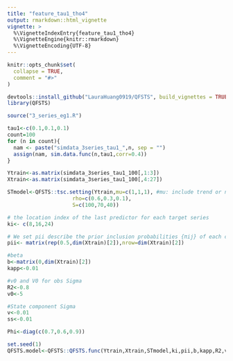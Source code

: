 ```yaml
---
title: "feature_tau1_tho4"
output: rmarkdown::html_vignette
vignette: >
  %\VignetteIndexEntry{feature_tau1_tho4}
  %\VignetteEngine{knitr::rmarkdown}
  %\VignetteEncoding{UTF-8}
---
```


```r
knitr::opts_chunk$set(
  collapse = TRUE,
  comment = "#>"
)
```

```r
devtools::install_github("LauraHuang0919/QFSTS", build_vignettes = TRUE)
library(QFSTS)
```

```r
source("3_series_eg1.R")
```

```r
tau1<-c(0.1,0.1,0.1)
count=100
for (n in count){
  nam <- paste("simdata_3series_tau1_",n, sep = "")
  assign(nam, sim.data.func(n,tau1,corr=0.4))
}

Ytrain<-as.matrix(simdata_3series_tau1_100[,1:3])
Xtrain<-as.matrix(simdata_3series_tau1_100[,4:27])
```

```r
STmodel<-QFSTS::tsc.setting(Ytrain,mu=c(1,1,1), #mu: include trend or not
                     rho=c(0.6,0.3,0.1),
                     S=c(100,70,40))
```

```r
# the location index of the last predictor for each target series
ki<- c(8,16,24)

# We set pii describe the prior inclusion probabilities {πij} of each candidate predictor and initialize πij = 0.5 for i = 1,··· ,m and j = 1,··· ,ki.
pii<- matrix(rep(0.5,dim(Xtrain)[2]),nrow=dim(Xtrain)[2])

#beta
b<-matrix(0,dim(Xtrain)[2])
kapp<-0.01

#v0 and V0 for obs Sigma
R2<-0.8
v0<-5

#State component Sigma
v<-0.01
ss<-0.01

Phi<-diag(c(0.7,0.6,0.9))
```

```r
set.seed(1)
QFSTS.model<-QFSTS::QFSTS.func(Ytrain,Xtrain,STmodel,ki,pii,b,kapp,R2,v0,v,ss,tau1,Phi,mc=10,burn=5)
```

